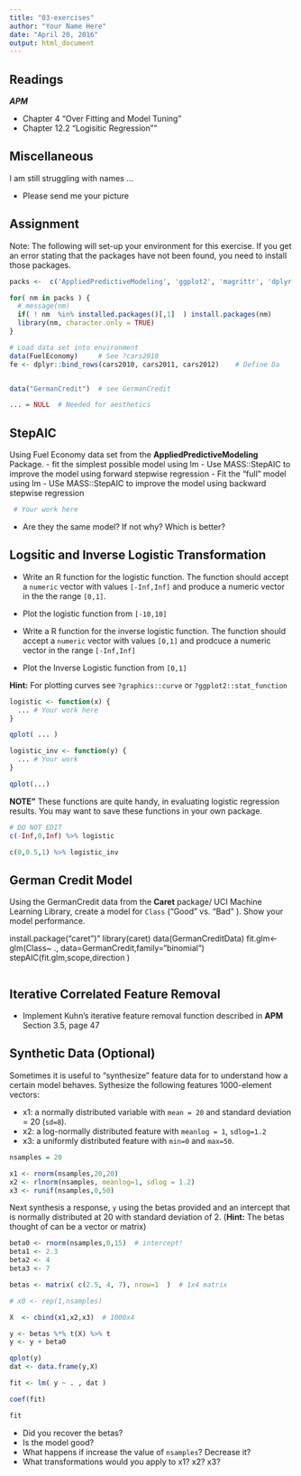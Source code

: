 ```yaml
---
title: "03-exercises"
author: "Your Name Here"
date: "April 20, 2016"
output: html_document
---
```


## Readings

***APM***

- Chapter 4 "Over Fitting and Model Tuning"
- Chapter 12.2 "Logisitic Regression""


## Miscellaneous

I am still struggling with names ...

- Please send me your picture


## Assignment 

Note: The following will set-up your environment for this exercise. If you get an error stating that the packages have not been found, you need to install those packages.


```r

packs <-  c('AppliedPredictiveModeling', 'ggplot2', 'magrittr', 'dplyr', 'caret')

for( nm in packs ) { 
  # message(nm)
  if( ! nm  %in% installed.packages()[,1]  ) install.packages(nm)
  library(nm, character.only = TRUE)
}

# Load data set into environment
data(FuelEconomy)     # See ?cars2010
fe <- dplyr::bind_rows(cars2010, cars2011, cars2012)    # Define Da


data("GermanCredit")  # see GermanCredit

... = NULL  # Needed for aesthetics 

```


## StepAIC


Using Fuel Economy data set from the **AppliedPredictiveModeling** Package.
- fit the simplest possible model using lm
- Use MASS::StepAIC to improve the model using forward stepwise regression
- Fit the "full" model using lm
- USe MASS::StepAIC to improve the model using backward stepwise regression 

```r

 # Your work here

```

- Are they the same model? If not why?  Which is better?




## Logsitic and Inverse Logistic Transformation 

- Write an R function for the logistic function. The function should accept a `numeric` vector with values `[-Inf,Inf]` and produce a numeric vector in the the range `[0,1]`.

- Plot the logistic function from  `[-10,10]`

- Write a R function for the inverse logistic function. The function should accept a `numeric` vector with values `[0,1]` and prodcuce a numeric vector in the range `[-Inf,Inf]`

- Plot the Inverse Logistic function from `[0,1]`


**Hint:** For plotting curves see `?graphics::curve` or `?ggplot2::stat_function`


```r

logistic <- function(x) { 
  ... # Your work here  
}

qplot( ... )

logistic_inv <- function(y) { 
  ... # Your work  
}

qplot(...) 

```

**NOTE"** These functions are quite handy, in evaluating logistic regression results. You may want to save these functions in your own package.  

```r
# DO NOT EDIT
c(-Inf,0,Inf) %>% logistic

c(0,0.5,1) %>% logistic_inv

```


## German Credit Model

Using the GermanCredit data from the **Caret** package/ UCI Machine Learning Library, create a model for `Class` ("Good" vs. "Bad" ). Show your model performance.  

install.package("caret")"
library(caret)
data(GermanCreditData)
fit.glm<-glm(Class~ ., data=GermanCredit,family="binomial")
stepAIC(fit.glm,scope,direction )

```r


```



## Iterative Correlated Feature Removal 

- Implement Kuhn's iterative feature removal function described in **APM** Section 3.5, page 47



## Synthetic Data (Optional)

Sometimes it is useful to "synthesize" feature data for to understand how a certain model behaves. 
Sythesize the following features 1000-element vectors: 

- x1: a normally distributed variable with `mean = 20` and standard deviation = 20 (`sd=8`).
- x2: a log-normally distributed feature with `meanlog = 1`, `sdlog=1.2`
- x3: a uniformly distributed feature with `min=0` and `max=50`. 

```r
nsamples = 20

x1 <- rnorm(nsamples,20,20)  
x2 <- rlnorm(nsamples, meanlog=1, sdlog = 1.2)
x3 <- runif(nsamples,0,50)

```

Next synthesis a response, `y` using the betas provided and an intercept that is normally distributed at 20 with standard deviation of 2. (**Hint:**  The betas thought of can be a vector or matrix)



```r

beta0 <- rnorm(nsamples,0,15)  # intercept!
beta1 <- 2.3
beta2 <- 4
beta3 <- 7

betas <- matrix( c(2.5, 4, 7), nrow=1  )  # 1x4 matrix

# x0 <- rep(1,nsamples) 

X  <- cbind(x1,x2,x3)  # 1000x4

y <- betas %*% t(X) %>% t
y <- y + beta0

qplot(y)
dat <- data.frame(y,X)

fit <- lm( y ~ . , dat )

coef(fit)

fit
```

- Did you recover the betas? 
- Is the model good?
- What happens if increase the value of `nsamples`? Decrease it?
- What transformations would you apply to x1? x2? x3? 
